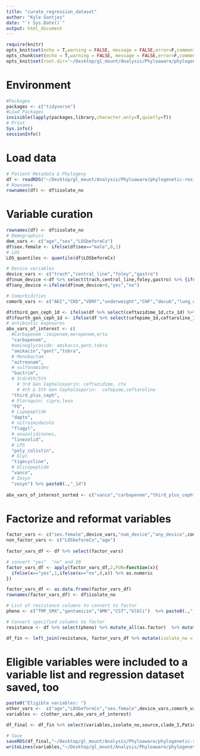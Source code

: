 ```yaml
---
title: "curate_regression_dataset"
author: "Kyle Gontjes"
date: "`r Sys.Date()`"
output: html_document
---
```


```r
require(knitr)
opts_knit$set(echo = T,warning = FALSE, message = FALSE,error=F,comment=NA) 
opts_chunk$set(echo = T,warning = FALSE, message = FALSE,error=F,comment=NA)
opts_knit$set(root.dir='~/Desktop/gl_mount/Analysis/Phyloaware/phylogenetic-resistance-ms/')
```

# Environment
```r
#Packages
packages <- c("tidyverse")   
#Load Packages
invisible(lapply(packages,library,character.only=T,quietly=T)) 
# Print
Sys.info()
sessionInfo() 
``` 

# Load data
```r
# Patient Metadata & Phylogeny
df <- readRDS("~/Desktop/gl_mount/Analysis/Phyloaware/phylogenetic-resistance-ms/data/dataset/df.RDS")  
# Rownames
rownames(df) <- df$isolate_no 
```
 
# Variable curation 
```r
rownames(df) <- df$isolate_no 
# Demographics 
dem_vars <- c("age","sex","LOSbeforeCx")
df$sex.female <- ifelse(df$sex=="male",0,1)   
# LOS
LOS_quantiles <- quantile(df$LOSbeforeCx)  

# Device variables
device_vars <- c("trach","central_line","foley","gastro")
df$num_device <-df %>% select(trach,central_line,foley,gastro) %>% {ifelse(.=="yes",1,0)} %>% rowSums() 
df$any_device <-ifelse(df$num_device>0,"yes","no") 

# Comorbidities
comorb_vars <- c("AKI","CKD","VDRF","underweight","CHF","decub","lung_dz","brain_injury","malignancy","obese") 

df$third_gen_ceph_1d <- ifelse(df %>% select(ceftazidime_1d,ctx_1d) %>% rowSums(.)>0,1,0)
df$fourth_gen_ceph_1d <- ifelse(df %>% select(cefepime_1d,ceftaroline_1d) %>% rowSums(.)>0,1,0)
# antibiotic exposures
abx_vars_of_interest <- c(
  #Carbapenem :imipenem,meropenem,erta
  "carbapenem", 
  #aminoglycoside: amikacin,gent,tobra
  "amikacin","gent","tobra",
  # Monobactam
  "aztreonam",
  # sulfonamides
  "bactrim",
  # 3rd/4th/5th 
    # 3rd Gen Cephalosporin: ceftazidime, ctx
    # 4th & 5th Gen Cephalosporin:  cefepime,ceftaroline
  "third_plus_ceph",
  # Floroquin: cipro,levo
  "FQ",
  # Lipopeptide
  "dapto",
  # nitroimidazole
  "flagyl",
  # oxazolidinones,
  "linezolid",
  # LPS
  "poly_colistin",
  # Glyc
  "tigecycline",
  # Glicopeptide
  "vanco",
  # Zosyn
  "zosyn") %>% paste0(.,"_1d")
  
abx_vars_of_interest_sorted <- c("vanco","carbapenem","third_plus_ceph",'amikacin','gent','tobra',"flagyl","FQ",'linezolid',"tigecycline","zosyn","poly_colistin","dapto","aztreonam","bactrim")%>% paste0(.,"_1d") 
```

# Factorize and reformat variables
```r
factor_vars <- c("sex.female",device_vars,"num_device","any_device",comorb_vars,abx_vars_of_interest_sorted)
non_factor_vars <- c("LOSbeforeCx","age")
                  
factor_vars_df <- df %>% select(factor_vars)

# convert "yes"  "no" and 10
factor_vars_df <- apply(factor_vars_df,2,FUN=function(x){
  ifelse(x=="yes",1,ifelse(x=="no",0,x)) %>% as.numeric
})

factor_vars_df <- as.data.frame(factor_vars_df)
rownames(factor_vars_df) <- df$isolate_no

# List of resistance columns to convert to factor
pheno <- c("TMP_SMX","gentamicin","AMK","CST","blbli")  %>% paste0(.,"_dich_num")

# Convert specified columns to factor
resistance <- df %>% select(pheno) %>% mutate_all(as.factor)  %>% mutate(isolate_no = rownames(.))

df_fin <- left_join(resistance, factor_vars_df %>% mutate(isolate_no = rownames(.))) %>% left_join(.,df %>% select(isolate_no,non_factor_vars,source,Patient_ID,Cx_date,clade_I))
``` 

# Eligible variables were included to a variable list and regression dataset saved, too
```r
paste0("Eligible variables: ")
other_vars <-  c("age","LOSbeforeCx","sex.female",device_vars,comorb_vars)
variables <- c(other_vars,abx_vars_of_interest) 

df_final <- df_fin %>% select(variables,isolate_no,source,clade_I,Patient_ID,Cx_date,pheno)

# Save
saveRDS(df_final,"~/Desktop/gl_mount/Analysis/Phyloaware/phylogenetic-resistance-ms/data/regression/regression_df.RDS")
writeLines(variables,"~/Desktop/gl_mount/Analysis/Phyloaware/phylogenetic-resistance-ms/data/regression/eligible_variables.txt")
```

